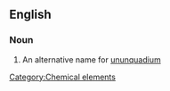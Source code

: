 ==English==

===Noun===
{{en-noun|sg=[[eka-]][[lead]]|-}}

#  An alternative name for [[ununquadium]]

[[Category:Chemical elements]]